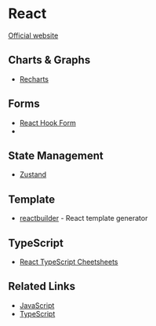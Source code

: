 # React

[Official  website](https://react.dev)

## Charts & Graphs

- [Recharts](https://recharts.org)

## Forms

- [React Hook Form](https://react-hook-form.com)
- 

## State Management

- [Zustand](https://github.com/pmndrs/zustand)

## Template

- [reactbuilder](https://www.reactbuilder.dev) - React template generator

## TypeScript

- [React TypeScript Cheetsheets](https://react-typescript-cheatsheet.netlify.app)

## Related Links

- [JavaScript](javascript.md)
- [TypeScript](typescript.md)